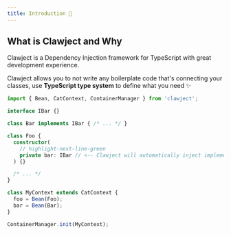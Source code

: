 ```yaml
---
title: Introduction 👋
---
```




## What is Clawject and Why
Clawject is a Dependency Injection framework for TypeScript with great development experience.

Clawject allows you to not write any boilerplate code that's connecting your classes,
use <b>TypeScript type system</b> to define what you need ✨

```ts title="main.ts"
import { Bean, CatContext, ContainerManager } from 'clawject';

interface IBar {}

class Bar implements IBar { /* ... */ }

class Foo {
  constructor(
    // highlight-next-line-green
    private bar: IBar // <-- Clawject will automatically inject implementation of IBar interface
  ) {}

  /* ... */
}

class MyContext extends CatContext {
  foo = Bean(Foo);
  bar = Bean(Bar);
}

ContainerManager.init(MyContext);
```
